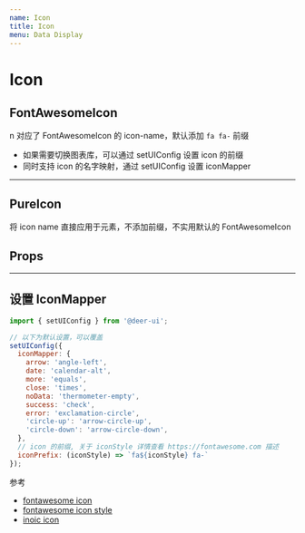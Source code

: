 ```yaml
---
name: Icon
title: Icon
menu: Data Display
---
```



# Icon

## FontAwesomeIcon

n 对应了 FontAwesomeIcon 的 icon-name，默认添加 `fa fa-` 前缀

<Playground>
  <Icon n="balance-scale" classNames={['ms10']} style={{fontSize: 20}} />
  <Icon n="allergies" classNames={['ms10']} style={{fontSize: 20}} />
  <Icon n="address-book" classNames={['ms10']} style={{fontSize: 20}} />
  <Icon n="address-card" classNames={['ms10']} style={{fontSize: 20}} />
</Playground>

- 如果需要切换图表库，可以通过 setUIConfig 设置 icon 的前缀
- 同时支持 icon 的名字映射，通过 setUIConfig 设置 iconMapper

-----------

## PureIcon

将 icon name 直接应用于元素，不添加前缀，不实用默认的 FontAwesomeIcon

<Playground>
  <PureIcon n="fas fa-dungeon" classNames={['ms10']} style={{fontSize: 20}} />
</Playground>

## Props

<Props of={Icon} />

-----------

## 设置 IconMapper

```js
import { setUIConfig } from '@deer-ui';

// 以下为默认设置，可以覆盖
setUIConfig({
  iconMapper: {
    arrow: 'angle-left',
    date: 'calendar-alt',
    more: 'equals',
    close: 'times',
    noData: 'thermometer-empty',
    success: 'check',
    error: 'exclamation-circle',
    'circle-up': 'arrow-circle-up',
    'circle-down': 'arrow-circle-down',
  },
  // icon 的前缀, 关于 iconStyle 详情查看 https://fontawesome.com 描述
  iconPrefix: (iconStyle) => `fa${iconStyle} fa-`
});
```

参考

- [fontawesome icon](https://fontawesome.com/icons?d=gallery&m=free)
- [fontawesome icon style](https://fontawesome.com)
- [inoic icon](https://ionicons.com/usage)
